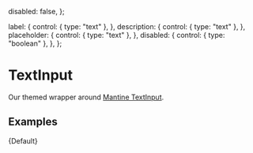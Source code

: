
  disabled: false,
};

  label: {
    control: { type: "text" },
  },
  description: {
    control: { type: "text" },
  },
  placeholder: {
    control: { type: "text" },
  },
  disabled: {
    control: { type: "boolean" },
  },
};

<Meta
  title="Inputs/TextInput"
  component={TextInput}
  args={args}
  argTypes={argTypes}
/>

# TextInput

Our themed wrapper around [Mantine TextInput](https://mantine.dev/core/text-input/).

## Examples


<Canvas>
  <Story name="Default">{Default}</Story>
</Canvas>
